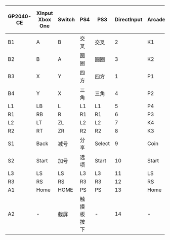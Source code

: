 | GP2040-CE | XInput <br/> Xbox One | Switch  | PS4      | PS3      | DirectInput | Arcade | RP2040 Advanced Breakout Board |
| --------- | --------------------- | ------- | -------- | -------- | ----------- | ------ | ------------------------------ |
| B1        | A                     | B       | 交叉    | 交叉    | 2           | K1     | K1                             |
| B2        | B                     | A       | 圆圈   | 圆圈   | 3           | K2     | K2                             |
| B3        | X                     | Y       | 四方   | 四方   | 1           | P1     | P1                             |
| B4        | Y                     | X       | 三角 | 三角 | 4           | P2     | P2                             |
| L1        | LB                    | L       | L1       | L1       | 5           | P4     | P4                             |
| R1        | RB                    | R       | R1       | R1       | 6           | P3     | P3                             |
| L2        | LT                    | ZL      | L2       | L2       | 7           | K4     | K4                             |
| R2        | RT                    | ZR      | R2       | R2       | 8           | K3     | K3                             |
| S1        | Back                  | 减号   | 分享    | Select   | 9           | Coin   | S1                             |
| S2        | Start                 | 加号    | 选项  | Start    | 10          | Start  | S2                             |
| L3        | LS                    | LS      | L3       | L3       | 11          | LS     | L3                             |
| R3        | RS                    | RS      | R3       | R3       | 12          | RS     | R3                             |
| A1        | Home                 | HOME    | PS       | PS       | 13          | Home   | A1                             |
| A2        | -                     | 截屏 | 触摸板按下 | -        | 14          | -      | A2                             |

